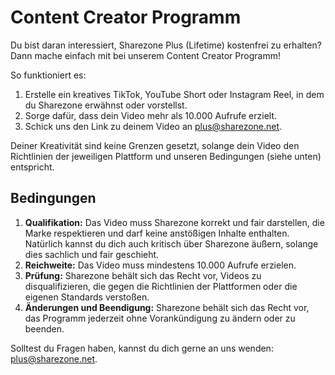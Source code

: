 # Content Creator Programm

Du bist daran interessiert, Sharezone Plus (Lifetime) kostenfrei zu erhalten?
Dann mache einfach mit bei unserem Content Creator Programm!

So funktioniert es:
1. Erstelle ein kreatives TikTok, YouTube Short oder Instagram Reel, in dem du
   Sharezone erwähnst oder vorstellst.
2. Sorge dafür, dass dein Video mehr als 10.000 Aufrufe erzielt.
3. Schick uns den Link zu deinem Video an [plus@sharezone.net](mailto:plus@sharezone.net).

Deiner Kreativität sind keine Grenzen gesetzt, solange dein Video den
Richtlinien der jeweiligen Plattform und unseren Bedingungen (siehe unten)
entspricht.

## Bedingungen

1. **Qualifikation:** Das Video muss Sharezone korrekt und fair darstellen, die
   Marke respektieren und darf keine anstößigen Inhalte enthalten. Natürlich
   kannst du dich auch kritisch über Sharezone äußern, solange dies sachlich und
   fair geschieht.
2. **Reichweite:** Das Video muss mindestens 10.000 Aufrufe erzielen.
3. **Prüfung:** Sharezone behält sich das Recht vor, Videos zu disqualifizieren, die
   gegen die Richtlinien der Plattformen oder die eigenen Standards verstoßen.
4. **Änderungen und Beendigung:** Sharezone behält sich das Recht vor, das Programm
   jederzeit ohne Vorankündigung zu ändern oder zu beenden.

Solltest du Fragen haben, kannst du dich gerne an uns wenden:
[plus@sharezone.net](mailto:plus@sharezone.net).